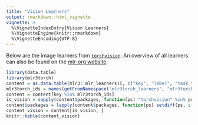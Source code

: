 ```yaml
---
title: "Vision Learners"
output: rmarkdown::html_vignette
vignette: >
  %\VignetteIndexEntry{Vision Learners}
  %\VignetteEngine{knitr::rmarkdown}
  %\VignetteEncoding{UTF-8}
---
```


Below are the image learners from [`torchvision`](https://github.com/mlverse/torchvision):
An overview of all learners can also be found on the [mlr-org website](https://mlr-org.com/learners.html).

```r
library(data.table)
library(mlr3torch)
content = as.data.table(mlr3::mlr_learners)[, c("key", "label", "task_type", "feature_types", "packages")]
mlr3torch_ids = names(getFromNamespace("mlr3torch_learners", "mlr3torch"))
content = content[key %in% mlr3torch_ids]
is_vision = sapply(content$packages, function(ps) "torchvision" %in% ps)
content$packages = lapply(content$packages, function(ps) setdiff(ps, c("mlr3torch", "torch", "mlr3")))
content_vision = content[is_vision, ]
knitr::kable(content_vision)
```
